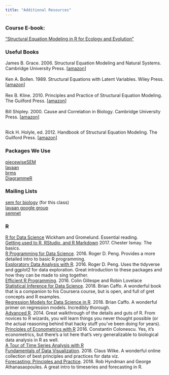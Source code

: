 ```yaml
---
title: "Additional Resources"
---
```


### Course E-book: 
["Structural Equation Modeling in R for Ecology and Evolution"](https://jslefche.github.io/sem_book/)

### Useful Books
James B. Grace.  2006.  Structural Equation Modeling and Natural Systems. Cambridge University Press. [<a href="http://www.amazon.com/Structural-Equation-Modeling-Natural-Systems/dp/0521546532/">amazon</a>]<br />
<br />
Ken A. Bollen. 1989. Structural Equations with Latent Variables. Wiley Press.[<a href="http://www.amazon.com/Structural-Equations-Latent-Variables-Kenneth/dp/0471011711/">amazon</a>]<br />
<br />
Rex B. Kline.  2010.  Principles and Practice of Structural Equation Modeling.  The Guilford Press. [<a href="http://www.amazon.com/Principles-Practice-Structural-Equation-Methodology/dp/1606238760/">amazon</a>]<br />
<br />
Bill Shipley.  2000. Cause and Correlation in Biology. Cambridge University Press. [<a href="http://www.amazon.com/Cause-Correlation-Biology-Structural-Equations/dp/0521529212/">amazon</a>]<br /><br />

Rick H. Holyle, ed. 2012.  Handbook of Structural Equation Modeling. The Guilford Press. [<a href="http://www.amazon.com/Handbook-Structural-Equation-Modeling-Hoyle/dp/1606230778/ref=sr_1_2?ie=UTF8&qid=1332966925&sr=8-2">amazon</a>]


### Packages We Use
[piecewiseSEM](http://jslefche.github.io/piecewiseSEM/)  
[lavaan](http://lavaan.ugent.be)  
[brms](https://github.com/paul-buerkner/brms)  
[DiagrammeR](http://visualizers.co/diagrammer/)  

### Mailing Lists
[sem for biology](https://groups.google.com/forum/#!forum/sem_for_biology) (for this class)  
[lavaan google group](https://groups.google.com/forum/#!forum/lavaan)  
[semnet](https://listserv.ua.edu/archives/semnet.html)  

### R
[R for Data Science](https://r4ds.had.co.nz) Wickham and Gromelund. Essential reading.  
[Getting used to R, RStudio, and R Markdown](https://ismayc.github.io/rbasics-book/index.html) 2017. Chester Ismay. The basics.  
[R Programming for Data Science](https://bookdown.org/rdpeng/rprogdatascience/). 2016. Roger D. Peng. Provides a more detailed intro to basic R programming.  
[Exploratory Data Analysis with R](https://bookdown.org/rdpeng/exdata/). 2016. Roger D. Peng. Uses the tidyverse and ggplot2 for data exploration. Great introduction to these packages and how they can be made to sing together.  
[Efficient R Programming](https://bookdown.org/csgillespie/efficientR/). 2016.  Colin Gillespe and Robin Lovelace\
[Statistical Inference for Data Science](https://leanpub.com/LittleInferenceBook/read). 2018. Brian Caffo. A wonderful book that is a companion to his Coursera course, but is open, and full of gret concepts and R examples.\
[Regression Models for Data Science in R](https://leanpub.com/regmods/read). 2018. Brian Caffo. A wonderful primer on regression models. Incredibly thorough.\
[Advanced R](http://adv-r.had.co.nz/). 2014. Great walkthrough of the details and guts of R. From novices to R wizards, you will learn things you never thought possible (or the actual reasoning behind that hacky stuff you've been doing for years).\
[Principles of Econometrics with  R](https://bookdown.org/ccolonescu/RPoE4/) 2016. Constantin Colonescu. Yes, it's econometrics, but there's a lot here that's very generalizable to biological data analysis in R as well.\
[A Tour of Time Series Analysis with R](http://tts.smac-group.com/)  
[Fundamentals of Data Visualization](http://serialmentor.com/dataviz/). 2018. Claus Wilke. A wonderful online collection of best principles and practices for data viz.  
[Forecasting: Principles and Practice](http://otexts.org/fpp2/). 2018. Rob Hyndman and George Athanasaopoules. A great intro to timeseries and forecasting in R.  